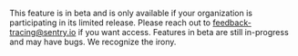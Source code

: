 <Alert>

This feature is in beta and is only available if your organization is participating in its limited release. Please reach out to [feedback-tracing@sentry.io](mailto:feedback-tracing@sentry.io) if you want access. Features in beta are still in-progress and may have bugs. We recognize the irony.

</Alert>
